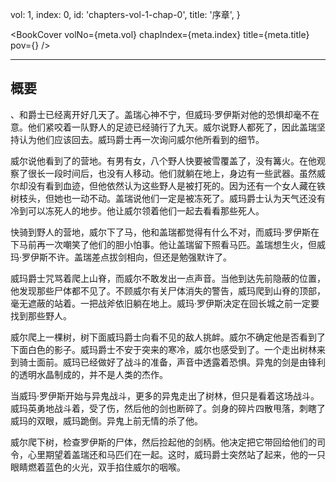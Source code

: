 
  vol: 1,
  index: 0,
  id: 'chapters-vol-1-chap-0',
  title: '序章',
}


<BookCover
  volNo={meta.vol}
  chapIndex={meta.index}
  title={meta.title}
  pov={<WikiLink name="布兰" />}
/>

---

## 概要

<WikiLink name="盖瑞" />、<WikiLink name="威尔" />和<WikiLink name="威玛·罗伊斯" />爵士已经离开<WikiLink name="绝境长城" />好几天了。盖瑞心神不宁，但威玛·罗伊斯对他的恐惧却毫不在意。他们紧咬着一队野人的足迹已经骑行了九天。威尔说野人都死了，因此盖瑞坚持认为他们应该回去。威玛爵士再一次询问威尔他所看到的细节。

威尔说他看到了<WikiLink name="野人" />的营地。有男有女，八个野人快要被雪覆盖了，没有篝火。在他观察了很长一段时间后，也没有人移动。他们就躺在地上，身边有一些武器。虽然威尔却没有看到血迹，但他依然认为这些野人是被打死的。因为还有一个女人藏在铁树枝头，但她也一动不动。盖瑞说他们一定是被冻死了。威玛爵士认为天气还没有冷到可以冻死人的地步。他让威尔领着他们一起去看看那些死人。

快骑到野人的营地，威尔下了马，他和盖瑞都觉得有什么不对，而威玛·罗伊斯在下马前再一次嘲笑了他们的胆小怕事。他让盖瑞留下照看马匹。盖瑞想生火，但威玛·罗伊斯不许。盖瑞差点拔剑相向，但还是勉强默许了。

威玛爵士咒骂着爬上山脊，而威尔不敢发出一点声音。当他到达先前隐蔽的位置，他发现那些尸体都不见了。不顾威尔有关尸体消失的警告，威玛爬到山脊的顶部，毫无遮蔽的站着。一把战斧依旧躺在地上。威玛·罗伊斯决定在回长城之前一定要找到那些野人。

威尔爬上一棵树，树下面威玛爵士向看不见的敌人挑衅。威尔不确定他是否看到了下面白色的影子。威玛爵士不安于突来的寒冷，威尔也感受到了。一个<WikiLink name="异鬼" />走出树林来到骑士面前。威玛已经做好了战斗的准备，声音中透露着恐惧。异鬼的剑是由锋利的透明水晶制成的，并不是人类的杰作。

当威玛·罗伊斯开始与异鬼战斗，更多的异鬼走出了树林，但只是看着这场战斗。威玛英勇地战斗着，受了伤，然后他的剑也断碎了。剑身的碎片四散甩落，刺瞎了威玛的双眼，威玛跪倒。异鬼上前无情的杀了他。

威尔爬下树，检查罗伊斯的尸体，然后捡起他的剑柄。他决定把它带回给他们的司令，心里期望着盖瑞还和马匹们在一起。这时，威玛爵士突然站了起来，他的一只眼睛燃着蓝色的火光，双手掐住威尔的咽喉。

<Illustration
  src="https://awoiaf.westeros.org/images/c/ca/Royce_vs_other.jpg"
  desc="威玛·罗伊斯与异鬼战斗"
/>

